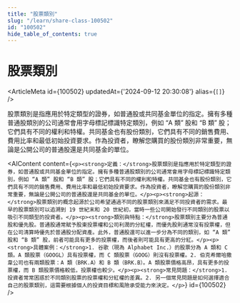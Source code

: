 ```yaml
---
title: "股票類別"
slug: "/learn/share-class-100502"
id: "100502"
hide_table_of_contents: true
---
```



# 股票類別

<ArticleMeta id={100502} updatedAt={'2024-09-12 20:30:08'} alias={`[]`} />
<div className='border-solid border-b border-t-0 my-4 border-[var(--ifm-color-gray-300)]' />

股票類別是指應用於特定類型的證券，如普通股或共同基金單位的指定。擁有多種普通股類別的公司通常會用字母標記標識特定類別，例如 “A 類” 股和 “B 類” 股；它們具有不同的權利和特權。共同基金也有股份類別，它們具有不同的銷售費用、費用比率和最低初始投資要求。作為投資者，瞭解您購買的股份類別非常重要，無論是公開公司的普通股還是共同基金的單位。

<AIContent content={`<p><strong>定義：</strong>股票類別是指應用於特定類型的證券，如普通股或共同基金單位的指定。擁有多種普通股類別的公司通常會用字母標記標識特定類別，例如 “A 類” 股和 “B 類” 股；它們具有不同的權利和特權。共同基金也有股份類別，它們具有不同的銷售費用、費用比率和最低初始投資要求。作為投資者，瞭解您購買的股份類別非常重要，無論是公開公司的普通股還是共同基金的單位。</p><p><strong>起源：</strong>股票類別的概念起源於公司希望通過不同的股票類別來滿足不同投資者的需求。最早的股票類別可以追溯到 19 世紀末和 20 世紀初，當時一些公司開始發行不同類別的股票以吸引不同類型的投資者。</p><p><strong>類別與特點：</strong>股票類別主要分為普通股和優先股。普通股通常賦予股東投票權和公司利潤的分紅權，而優先股則通常沒有投票權，但在公司清算時優先於普通股分配資產。此外，普通股還可以進一步分為不同的類別，如 “A 類” 股和 “B 類” 股，前者可能具有更多的投票權，而後者則可能具有更高的分紅。</p><p><strong>具體案例：</strong>1. 谷歌（現為 Alphabet Inc.）的股票分為 A 類和 C 類。A 類股票（GOOGL）具有投票權，而 C 類股票（GOOG）則沒有投票權。2. 伯克希爾哈撒韋公司也有兩類股票：A 類（BRK.A）和 B 類（BRK.B）。A 類股票價格高昂，具有更多的投票權，而 B 類股票價格較低，投票權也較少。</p><p><strong>常見問題：</strong>1. 投資者常常困惑於不同類別股票的投票權和分紅權的差異。2. 另一個常見問題是如何選擇適合自己的股票類別，這需要根據個人的投資目標和風險承受能力來決定。</p>`} id={100502} />
